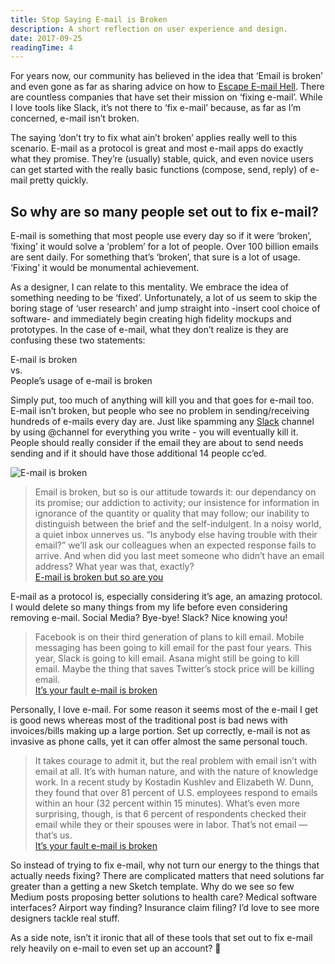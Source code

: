 ```yaml
---
title: Stop Saying E-mail is Broken
description: A short reflection on user experience and design.
date: 2017-09-25
readingTime: 4
---
```


For years now, our community has believed in the idea that ‘Email is broken’ and even gone as far as sharing advice on how to [Escape E-mail Hell](https://medium.com/the-year-of-the-looking-glass/escaping-e-mail-hell-f55905f3862f). There are countless companies that have set their mission on ‘fixing e-mail’. While I love tools like Slack, it’s not there to ‘fix e-mail’ because, as far as I’m concerned, e-mail isn’t broken.

The saying ‘don’t try to fix what ain’t broken’ applies really well to this scenario. E-mail as a protocol is great and most e-mail apps do exactly what they promise. They’re (usually) stable, quick, and even novice users can get started with the really basic functions (compose, send, reply) of e-mail pretty quickly.


## So why are so many people set out to fix e-mail?

E-mail is something that most people use every day so if it were ‘broken’, ‘fixing’ it would solve a ‘problem’ for a lot of people. Over 100 billion emails are sent daily. For something that’s ‘broken’, that sure is a lot of usage. ‘Fixing’ it would be monumental achievement.

As a designer, I can relate to this mentality. We embrace the idea of something needing to be ‘fixed’.  Unfortunately, a lot of us seem to skip the boring stage of ‘user research’ and jump straight into -insert cool choice of software- and immediately begin creating high fidelity mockups and prototypes. In the case of e-mail, what they don’t realize is they are confusing these two statements:

E-mail is broken<br />
vs.<br />
People’s usage of e-mail is broken

Simply put, too much of anything will kill you and that goes for e-mail too. E-mail isn’t broken, but people who see no problem in sending/receiving hundreds of e-mails every day are. Just like spamming any [Slack](https://slack.com) channel by using @channel for everything you write - you will eventually kill it. People should really consider if the email they are about to send needs sending and if it should have those additional 14 people cc’ed.

![E-mail is broken](giphy-email.gif)

>Email is broken, but so is our attitude towards it: our dependancy on its promise; our addiction to activity; our insistence for information in ignorance of the quantity or quality that may follow; our inability to distinguish between the brief and the self-indulgent. In a noisy world, a quiet inbox unnerves us. “Is anybody else having trouble with their email?” we’ll ask our colleagues when an expected response fails to arrive. And when did you last meet someone who didn’t have an email address? What year was that, exactly?<br />
[E-mail is broken but so are you](https://medium.com/@paul_a_smith/email-is-broken-but-so-are-you-bc5f24fc8a97)

E-mail as a protocol is, especially considering it’s age, an amazing protocol. I would delete so many things from my life before even considering removing e-mail. Social Media? Bye-bye! Slack? Nice knowing you!

>Facebook is on their third generation of plans to kill email. Mobile messaging has been going to kill email for the past four years. This year, Slack is going to kill email. Asana might still be going to kill email. Maybe the thing that saves Twitter’s stock price will be killing email.<br />
[It’s your fault e-mail is broken](https://techcrunch.com/2015/07/22/its-your-fault-email-is-broken/)

Personally, I love e-mail. For some reason it seems most of the e-mail I get is good news whereas most of the traditional post is bad news with invoices/bills making up a large portion. Set up correctly, e-mail is not as invasive as phone calls, yet it can offer almost the same personal touch.

>It takes courage to admit it, but the real problem with email isn’t with email at all. It’s with human nature, and with the nature of knowledge work.
In a recent study by Kostadin Kushlev and Elizabeth W. Dunn, they found that over 81 percent of U.S. employees respond to emails within an hour (32 percent within 15 minutes). What’s even more surprising, though, is that 6 percent of respondents checked their email while they or their spouses were in labor. That’s not email — that’s us.<br />
[It’s your fault e-mail is broken](https://techcrunch.com/2015/07/22/its-your-fault-email-is-broken/)

So instead of trying to fix e-mail, why not turn our energy to the things that actually needs fixing? There are complicated matters that need solutions far greater than a getting a new Sketch template. Why do we see so few Medium posts proposing better solutions to health care? Medical software interfaces? Airport way finding? Insurance claim filing? I’d love to see more designers tackle real stuff.

As a side note, isn’t it ironic that all of these tools that set out to fix e-mail rely heavily on e-mail to even set up an account? 🤔